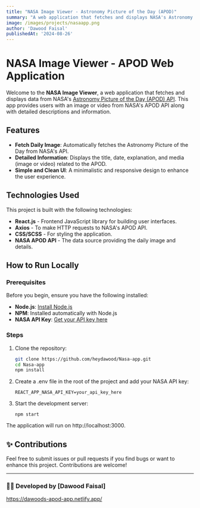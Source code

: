 ```yaml
---
title: "NASA Image Viewer - Astronomy Picture of the Day (APOD)"
summary: "A web application that fetches and displays NASA's Astronomy Picture of the Day (APOD) along with detailed information about the image or video."
image: /images/projects/nasaapp.png
author: 'Dawood Faisal'
publishedAt: '2024-08-26'
---
```




# NASA Image Viewer - APOD Web Application

Welcome to the **NASA Image Viewer**, a web application that fetches and displays data from NASA's [Astronomy Picture of the Day (APOD) API](https://api.nasa.gov/). This app provides users with an image or video from NASA's APOD API along with detailed descriptions and information.

## Features

- **Fetch Daily Image**: Automatically fetches the Astronomy Picture of the Day from NASA's API.
- **Detailed Information**: Displays the title, date, explanation, and media (image or video) related to the APOD.
- **Simple and Clean UI**: A minimalistic and responsive design to enhance the user experience.

## Technologies Used

This project is built with the following technologies:

- **React.js** - Frontend JavaScript library for building user interfaces.
- **Axios** - To make HTTP requests to NASA's APOD API.
- **CSS/SCSS** - For styling the application.
- **NASA APOD API** - The data source providing the daily image and details.

## How to Run Locally

### Prerequisites

Before you begin, ensure you have the following installed:

- **Node.js**: [Install Node.js](https://nodejs.org/)
- **NPM**: Installed automatically with Node.js
- **NASA API Key**: [Get your API key here](https://api.nasa.gov/)

### Steps

1. Clone the repository:
   ```bash
   git clone https://github.com/heydawood/Nasa-app.git
   cd Nasa-app
   npm install
   ```
   
2. Create a .env file in the root of the project and add your NASA API key:
   ```
   REACT_APP_NASA_API_KEY=your_api_key_here
   ```
   
3. Start the development server:
   ```
   npm start
   ```
The application will run on http://localhost:3000.

## ✨ Contributions

Feel free to submit issues or pull requests if you find bugs or want to enhance this project. Contributions are welcome!

---

### 👨‍💻 Developed by [Dawood Faisal]

https://dawoods-apod-app.netlify.app/
